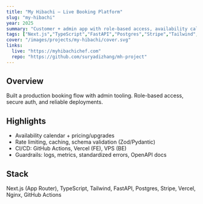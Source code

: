 ```yaml
---
title: "My Hibachi — Live Booking Platform"
slug: "my-hibachi"
year: 2025
summary: "Customer + admin app with role-based access, availability calendar, pricing/upgrades, secure auth, and CI/CD."
tags: ["Next.js","TypeScript","FastAPI","Postgres","Stripe","Tailwind","Vercel","VPS","GitHub Actions"]
cover: "/images/projects/my-hibachi/cover.svg"
links:
  live: "https://myhibachichef.com"
  repo: "https://github.com/suryadizhang/mh-project"
---
```


## Overview
Built a production booking flow with admin tooling. Role-based access, secure auth, and reliable deployments.

## Highlights
- Availability calendar + pricing/upgrades
- Rate limiting, caching, schema validation (Zod/Pydantic)
- CI/CD: GitHub Actions, Vercel (FE), VPS (BE)
- Guardrails: logs, metrics, standardized errors, OpenAPI docs

## Stack
Next.js (App Router), TypeScript, Tailwind, FastAPI, Postgres, Stripe, Vercel, Nginx, GitHub Actions